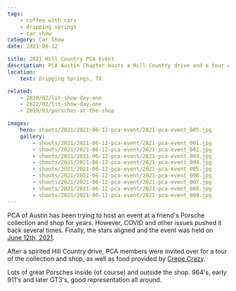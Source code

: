```yaml
---
tags:
    - coffee with cars
    - dripping springs
    - car show
category: Car Show
date: 2021-06-12

title: 2021 Hill Country PCA Event
description: PCA Austin Chapter hosts a Hill Country drive and a tour of a privately owned Porsche collection.
location:
    text: Dripping Springs, TX

related:
    - 2020/02/lit-show-day-one
    - 2022/02/lit-show-day-one
    - 2019/03/porsches-at-the-shop

images:
    hero: shoots/2021/2021-06-12-pca-event/2021-pca-event_005.jpg
    gallery:
        - shoots/2021/2021-06-12-pca-event/2021-pca-event_001.jpg
        - shoots/2021/2021-06-12-pca-event/2021-pca-event_002.jpg
        - shoots/2021/2021-06-12-pca-event/2021-pca-event_003.jpg
        - shoots/2021/2021-06-12-pca-event/2021-pca-event_004.jpg
        - shoots/2021/2021-06-12-pca-event/2021-pca-event_005.jpg
        - shoots/2021/2021-06-12-pca-event/2021-pca-event_006.jpg
        - shoots/2021/2021-06-12-pca-event/2021-pca-event_007.jpg
        - shoots/2021/2021-06-12-pca-event/2021-pca-event_008.jpg
        - shoots/2021/2021-06-12-pca-event/2021-pca-event_009.jpg
---
```


PCA of Austin has been trying to host an event at a friend's Porsche collection and shop for years. However, COVID and other issues pushed it back several times. Finally, the stars aligned and the event was held on <a href="https://hcrpca.org/event/john-patterson-collection-tech-session" title="PCA Event in Austin">June 12th, 2021</a>.

After a spirited Hill Country drive, PCA members were invited over for a tour of the collection and shop, as well as food provided by <a href="https://www.crepecrazy.com" title="Crepe Crazy">Crepe Crazy</a>.

Lots of great Porsches inside (of course) and outside the shop. 964's, early 911's and later GT3's, good representation all around.
